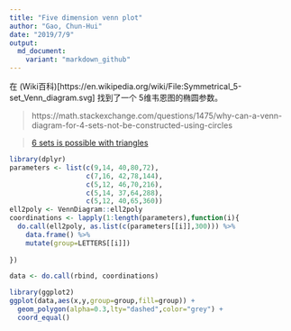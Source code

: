 ```yaml
---
title: "Five dimension venn plot"
author: "Gao, Chun-Hui"
date: "2019/7/9"
output: 
  md_document:
    variant: "markdown_github"
---
```


在 (Wiki百科)[https://en.wikipedia.org/wiki/File:Symmetrical_5-set_Venn_diagram.svg] 找到了一个
5维韦恩图的椭圆参数。

> https://math.stackexchange.com/questions/1475/why-can-a-venn-diagram-for-4-sets-not-be-constructed-using-circles

> [6 sets is possible with triangles](https://www.combinatorics.org/files/Surveys/ds5/VennTriangleEJC.html)

```r
library(dplyr)
parameters <- list(c(9,14, 40,80,72),
                   c(7,16, 42,78,144),
                   c(5,12, 46,70,216),
                   c(5,14, 37,64,288),
                   c(5,12, 40,65,360))
ell2poly <- VennDiagram::ell2poly
coordinations <- lapply(1:length(parameters),function(i){
  do.call(ell2poly, as.list(c(parameters[[i]],300))) %>%
    data.frame() %>%
    mutate(group=LETTERS[[i]])
    
})

data <- do.call(rbind, coordinations)
```

```r
library(ggplot2)
ggplot(data,aes(x,y,group=group,fill=group)) +
  geom_polygon(alpha=0.3,lty="dashed",color="grey") + 
  coord_equal()
```

